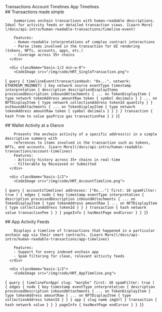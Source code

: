 

<TabGroup>
  <TabList className="-mb-10 h-10">
    <Tab className="zapper-tab text-lg">Transactions</Tab>
    <Tab className="zapper-tab text-lg">Account Timelines</Tab>
    <Tab className="zapper-tab text-lg">App Timelines</Tab>
  </TabList>

  <TabPanels>
    <TabPanel className="md:flex gap-8">
      <div className="basis-1/2 mt-14">
        ## Transactions made simple

        Summarizes onchain transactions with human-readable descriptions. Ideal for activity feeds or detailed transaction views. [Learn More](/docs/api-intro/human-readable-transactions/timeline-event)

        Features:
        - Human-readable interpretations of complex contract interactions
        - Parse items involved in the transaction for UI rendering (tokens, NFTs, accounts, apps, etc.) 
        - Coverage across 35+ chains
      </div>

      <div className="basis-1/2 min-w-0">
        <CodeImage src="/img/code/HRT_SingleTransaction.png">
{`
query {
  timelineEvent(transactionHash: "0x...", network: ETHEREUM_MAINNET) {
    key
    network
    source
    eventType
    timestamp
    interpretation {
      description
      descriptionDisplayItems
      processedDescription
      inboundAttachments {
        ... on TokenDisplayItem {
          type
          network
          tokenAddress
          amountRaw
          token {
            symbol
            decimals
          }
        }
        ... on NFTDisplayItem {
          type
          network
          collectionAddress
          tokenId
          quantity
        }
      }
      outboundAttachments {
        ... on TokenDisplayItem {
          type
          network
          tokenAddress
          amountRaw
          token {
            symbol
            decimals
          }
        }
      }
    }
    transaction {
      hash
      from
      to
      value
      gasPrice
      gas
      transactionFee
    }
  }
}`}
        </CodeImage>
      </div>
    </TabPanel>
    <TabPanel className="md:flex gap-8">
      <div className="basis-1/2 mt-14">
        ## Wallet Activity at a Glance

        Presents the onchain activity of a specific address(s) in a simple descriptive summary with
        references to items involved in the transaction such as tokens, NFTs, and accounts. [Learn More](/docs/api-intro/human-readable-transactions/account-timelines)
        Features:
        - Activity history across 35+ chains in real-time
        - Filterable by Receieved or Submitted
      </div>

      <div className="basis-1/2">
        <CodeImage src="/img/code/HRT_AccountTimeline.png">
{`
query {
  accountsTimeline(
    addresses: ["0x..."]
    first: 10
    spamFilter: true
  ) {
    edges {
      node {
        key
        timestamp
        eventType
        interpretation {
          description
          processedDescription
          inboundAttachments {
            ... on TokenDisplayItem {
              type
              tokenAddress
              amountRaw
            }
            ... on NFTDisplayItem {
              type
              collectionAddress
              tokenId
            }
          }
        }
        transaction {
          hash
          network
          value
          transactionFee
        }
      }
    }
    pageInfo {
      hasNextPage
      endCursor
    }
  }
}`}
        </CodeImage>
      </div>
    </TabPanel>
    <TabPanel className="md:flex gap-8">
      <div className="basis-1/2 mt-14">
        ## App Activity Feeds

        Displays a timeline of transactions that happened in a particular onchain app via their smart contracts. [Learn More](/docs/api-intro/human-readable-transactions/app-timelines)

        Features:
        - Support for every indexed onchain app
        - Spam filtering for clean, relevant activity feeds
      </div>

      <div className="basis-1/2">
        <CodeImage src="/img/code/HRT_AppTimeline.png">
{`
query {
  timelineForApp(
    slug: "morpho"
    first: 10
    spamFilter: true
  ) {
    edges {
      node {
        key
        timestamp
        eventType
        interpretation {
          description
          processedDescription
          inboundAttachments {
            ... on TokenDisplayItem {
              type
              tokenAddress
              amountRaw
            }
            ... on NFTDisplayItem {
              type
              collectionAddress
              tokenId
            }
          }
        }
        app {
          slug
          name
          imgUrl
        }
        transaction {
          hash
          network
          value
        }
      }
    }
    pageInfo {
      hasNextPage
      endCursor
    }
  }
}`}
        </CodeImage>
      </div>
    </TabPanel>
  </TabPanels>
</TabGroup>